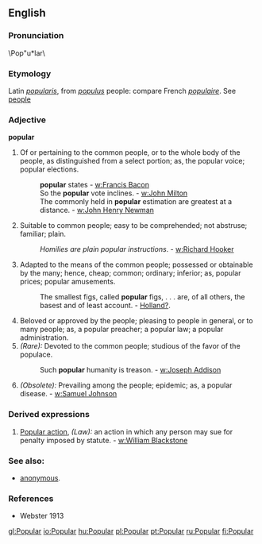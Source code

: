 {{Wikipedia}}
==English==
===Pronunciation===
\Pop"u*lar\
===Etymology===
Latin ''[[popularis]]'', from ''[[populus]]'' people: compare French ''[[populaire]]''. See [[people]]
===Adjective===
'''popular'''
#Of or pertaining to the common people, or to the whole body of the people, as distinguished from a select portion; as, the popular voice; popular elections. 
#:'''popular''' states - [[w:Francis Bacon]]
#:So the '''popular''' vote inclines. - [[w:John Milton]]
#:The commonly held in '''popular''' estimation are greatest at a distance. - [[w:John Henry Newman]]
#Suitable to common people; easy to be comprehended; not abstruse; familiar; plain.
#:''Homilies are plain popular instructions''. - [[w:Richard Hooker]]
#Adapted to the means of the common people; possessed or obtainable by the many; hence, cheap; common; ordinary; inferior; as, popular prices; popular amusements.
#:The smallest figs, called '''popular''' figs, . . . are, of all others, the basest and of least account. - [[Holland?]].
#Beloved or approved by the people; pleasing to people in general, or to many people; as, a popular preacher; a popular law; a popular administration.
#''(Rare):'' Devoted to the common people; studious of the favor of the populace. 
#:Such '''popular''' humanity is treason. - [[w:Joseph Addison]]
#''(Obsolete):'' Prevailing among the people; epidemic; as, a popular disease. - [[w:Samuel Johnson]]

===Derived expressions===
#[[w:Popular action|Popular action]], ''(Law):'' an action in which any person may sue for penalty imposed by statute. - [[w:William Blackstone]]

===See also:=== 
*[[anonymous]].
===References===
*Webster 1913

[[gl:Popular]]
[[io:Popular]]
[[hu:Popular]]
[[pl:Popular]]
[[pt:Popular]]
[[ru:Popular]]
[[fi:Popular]]